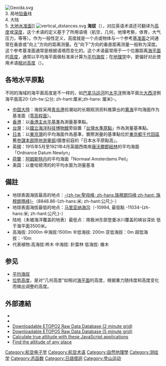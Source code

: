 {{Expand language|1=en|time=2021-05-03T08:13:38+00:00}}
[[File:Geoida.svg|thumb]]<br/>3. 局地[[铅垂|铅垂]]线<br/>4. 大陆<br/>5. [[大地水准面|大地水准面]]]]
[[File:vertical_distances.svg|thumb]]
'''海拔'''（{{lang-en|altitude}}），对应英语术语还可翻译为[[高度|高度]]或[[深度|深度]]，这个术语的定义基于了所用语境（航空，几何，地理考察，体育，大气压力，等等）。作为一般性定义，高度就是一个点或物体与一个参考[[基准面|基准面]]之间通常在垂直或“向上”方向的距离测量。在“向下”方向的垂直距离测量一般称为深度。这个参考基准面通常是根据语境而变化的。这个术语最常用于一个位置距离[[海平面|海平面]]的[[高度|高度]]，通常以平均海平面做标准来计算为[[平均海拔|平均海拔]]；在[[地理学|地理学]]中，更偏好对此使用术语[[相对高度|相对高度]]（{{lang-en|elevation}}）。

== 各地水平原點 ==
不同的海域的海平面高度是不一样的，如[[巴拿马运河|巴拿马运河]]的[[太平洋|太平洋]]側海平面比[[大西洋|大西洋]]側海平面高20-{zh-tw:公分; zh-hant:厘米;zh-hans: 厘米}-。

* [[中国大陸|中国大陸]]：海拔采用[[青岛|青岛港]]验潮站的长期观测资料推算出的[[黄海|黄海]]平均海面作为基准面（[[零高程面|零高程面]]）。
* [[香港|香港]]：以[[香港主水平基準|香港主水平基準]]為測量基準點。
* [[台灣|台灣]]：以[[國立海洋科技博物館|國立海洋科技博物館]]旁設置「[[台灣水準原點|台灣水準原點]]」作為測量基準點。
* [[日本|日本]]：以[[東京灣|東京灣]]的平均海面作為基準，實際測量的基準點位於[[東京都|東京都]][[千代田區|千代田區]]舊[[參謀本部_(大日本帝國)|参謀本部]][[陸地測量部|陸地測量部]]/國會前庭的「日本水平原點高」。
* 英國：1915年5月至1921年4月英國西南岸[[康沃爾郡|康沃爾郡]][[紐林|紐林]]的平均海面「Ordnance Datum Newlyn」
* [[荷蘭|荷蘭]]：[[阿姆斯特丹|阿姆斯特丹]]的平均海面「Normaal Amsterdams Peil」
*美国：以曼哈顿湾的的平均水面为测量基准
== 備註 ==
{{commons|Category:Altitude signs by country}}
* 地球表面海拔最高的地点：[[珠穆朗瑪峰|-{zh-tw:聖母峰; zh-hans:珠穆朗玛峰;zh-hant: 珠穆朗瑪峰}-]]（8848.86-{zh-hans:米; zh-hant:公尺;}-）
* 地球表面海拔最低的地点：[[马里亚纳海沟|马里亚纳海沟]]（-10994, 最低點 -11034-{zh-hans:米; zh-hant:公尺;}-）
* 陆地（未被海洋覆盖的地表）最低点：南极洲东部登曼冰川覆盖的峡谷深处 低于海平面3500米。
* 高海拔: 2000m 中海拔:1500m 半低海拔: 200m 亚低海拔：0m  超低海拔：-10m
* 代表植物:高海拔:桦木 中海拔: 針葉林 低海拔: 橡木

== 参见 ==
*[[平均海拔|平均海拔]]
*[[位势高度|位势高度]]，是对“几何高度”如相对[[海平面|海平面]]的高度，根据重力随纬度和高度变化而做出调整的高度。

==外部連結==
* {{cite web | title=Altitude pressure calculator | publisher=Apex (altitude physiology expeditions) | url=http://www.altitude.org/air_pressure.php | accessdate=2006-08-08 | archive-date=2017-08-03 | archive-url=https://web.archive.org/web/20170803205959/http://www.altitude.org/air_pressure.php | dead-url=no }}
* {{cite web | title=The Race to the Stratosphere | publisher=U.S. Centennial of Flight Commission | url=http://www.centennialofflight.gov/essay/Lighter_than_air/race_to_strato/LTA11.htm | accessdate=25 January 2006 | archiveurl=https://web.archive.org/web/20060309085716/http://www.centennialofflight.gov/essay/Lighter_than_air/race_to_strato/LTA11.htm | archivedate=2006年3月9日 | deadurl=yes }}
* [http://www.ngdc.noaa.gov/mgg/fliers/01mgg04.html Downloadable ETOPO2 Raw Data Database (2 minute grid)] {{Webarchive|url=https://archive.today/20121214093625/http://www.ngdc.noaa.gov/mgg/fliers/01mgg04.html |date=2012-12-14 }}
* [http://www.ngdc.noaa.gov/mgg/fliers/93mgg01.html Downloadable ETOPO5 Raw Data Database (5 minute grid)] {{Webarchive|url=https://archive.today/20121214000052/http://www.ngdc.noaa.gov/mgg/fliers/93mgg01.html |date=2012-12-14 }}
* [http://www.luizmonteiro.com/Altimetry.aspx#TrueAltitude Calculate true altitude with these JavaScript applications] {{Wayback|url=http://www.luizmonteiro.com/Altimetry.aspx#TrueAltitude |date=20150908014213 }}
* [http://elevationmap.net/ Find the altitude of any place] {{Wayback|url=http://elevationmap.net/ |date=20150904083600 }}


[[Category:航空电子学|Category:航空电子学]]
[[Category:航空术语|Category:航空术语]]
[[Category:自然地理學|Category:自然地理學]]
[[Category:测绘学|Category:测绘学]]
[[Category:态函数|Category:态函数]]
[[Category:日語借詞|Category:日語借詞]]
[[Category:登山运动|Category:登山运动]]